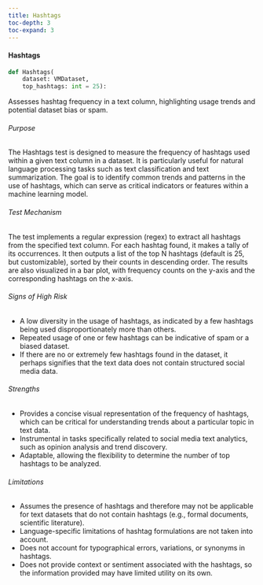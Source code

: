 ```yaml
---
title: Hashtags
toc-depth: 3
toc-expand: 3
---
```






 
#### Hashtags

```python
def Hashtags(
    dataset: VMDataset,
    top_hashtags: int = 25):
```

Assesses hashtag frequency in a text column, highlighting usage trends and potential dataset bias or spam.

###### Purpose

The Hashtags test is designed to measure the frequency of hashtags used within a given text column in a dataset. It
is particularly useful for natural language processing tasks such as text classification and text summarization.
The goal is to identify common trends and patterns in the use of hashtags, which can serve as critical indicators
or features within a machine learning model.

###### Test Mechanism

The test implements a regular expression (regex) to extract all hashtags from the specified text column. For each
hashtag found, it makes a tally of its occurrences. It then outputs a list of the top N hashtags (default is 25,
but customizable), sorted by their counts in descending order. The results are also visualized in a bar plot, with
frequency counts on the y-axis and the corresponding hashtags on the x-axis.

###### Signs of High Risk

- A low diversity in the usage of hashtags, as indicated by a few hashtags being used disproportionately more than
others.
- Repeated usage of one or few hashtags can be indicative of spam or a biased dataset.
- If there are no or extremely few hashtags found in the dataset, it perhaps signifies that the text data does not
contain structured social media data.

###### Strengths

- Provides a concise visual representation of the frequency of hashtags, which can be critical for understanding
trends about a particular topic in text data.
- Instrumental in tasks specifically related to social media text analytics, such as opinion analysis and trend
discovery.
- Adaptable, allowing the flexibility to determine the number of top hashtags to be analyzed.

###### Limitations

- Assumes the presence of hashtags and therefore may not be applicable for text datasets that do not contain
hashtags (e.g., formal documents, scientific literature).
- Language-specific limitations of hashtag formulations are not taken into account.
- Does not account for typographical errors, variations, or synonyms in hashtags.
- Does not provide context or sentiment associated with the hashtags, so the information provided may have limited
utility on its own.




 